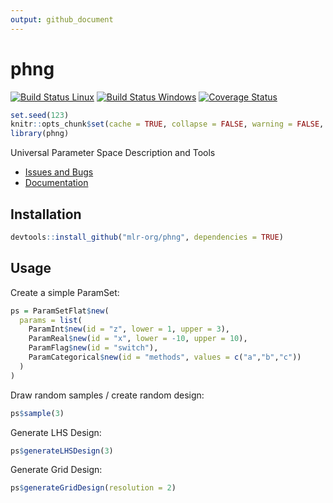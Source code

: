 ```yaml
---
output: github_document
---
```

# phng

[![Build Status Linux](https://travis-ci.org/mlr-org/phng.svg?branch=master)](https://travis-ci.org/mlr-org/phng)
[![Build Status Windows](https://ci.appveyor.com/api/projects/status/m26qhpq99cka8l1b?svg=true)](https://ci.appveyor.com/project/jakob-r/phng)
[![Coverage Status](https://coveralls.io/repos/github/mlr-org/phng/badge.svg?branch=master)](https://coveralls.io/github/mlr-org/phng?branch=master)


```r
set.seed(123)
knitr::opts_chunk$set(cache = TRUE, collapse = FALSE, warning = FALSE, error = FALSE)
library(phng)
```

Universal Parameter Space Description and Tools

* [Issues and Bugs](https://github.com/mlr-org/phng/issues)
* [Documentation](https://mlr-org.github.io/phng)

## Installation
```r
devtools::install_github("mlr-org/phng", dependencies = TRUE)
```

## Usage

Create a simple ParamSet:
```r
ps = ParamSetFlat$new(
  params = list(
    ParamInt$new(id = "z", lower = 1, upper = 3),
    ParamReal$new(id = "x", lower = -10, upper = 10),
    ParamFlag$new(id = "switch"),
    ParamCategorical$new(id = "methods", values = c("a","b","c"))
  )
)
```

Draw random samples / create random design:
```r
ps$sample(3)
```

Generate LHS Design:
```r
ps$generateLHSDesign(3)
```

Generate Grid Design:
```r
ps$generateGridDesign(resolution = 2)
```
